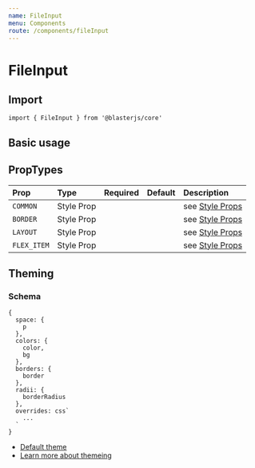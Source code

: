 ```yaml
---
name: FileInput
menu: Components
route: /components/fileInput
---
```



# FileInput

## Import
`import { FileInput } from '@blasterjs/core'`

## Basic usage

<Playground>
    <FileInput />
</Playground>


## PropTypes

| Prop | Type | Required | Default | Description |
|:-----|:-----|:---------|:--------|:------------|
| `COMMON` | Style Prop |  |  | see [Style Props](/style-props) |
| `BORDER` | Style Prop |  |  | see [Style Props](/style-props) |
| `LAYOUT` | Style Prop |  |  | see [Style Props](/style-props) |
| `FLEX_ITEM` | Style Prop |  |  | see [Style Props](/style-props) |


## Theming

### Schema
```
{
  space: {
    p
  },
  colors: {
    color,
    bg
  },
  borders: {
    border
  },
  radii: {
    borderRadius
  },
  overrides: css`
    ...
  `
}
```

- [Default theme](https://github.com/raster-foundry/blasterjs/tree/master/packages/core/theme/components/fileInput)
- [Learn more about themeing](/blaster-theme)
